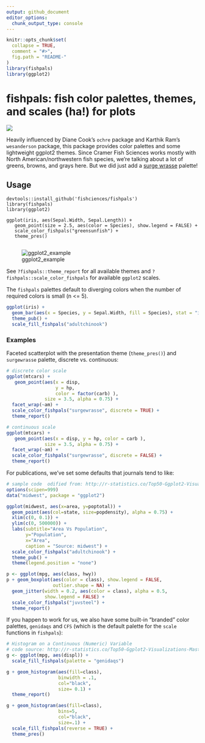 ```yaml
---
output: github_document
editor_options: 
  chunk_output_type: console
---
```


<!-- README.md is generated from README.Rmd. Please edit that file -->

```r
knitr::opts_chunk$set(
  collapse = TRUE,
  comment = "#>",
  fig.path = "README-"
)
library(fishpals)
library(ggplot2)
```

# fishpals: fish color palettes, themes, and scales (ha!) for plots

![](fishpals_color.png)

Heavily influenced by Diane Cook's `ochre` package and Karthik Ram's `wesanderson` package, this package provides color palettes and some lightweight ggplot2 themes. Since Cramer Fish Sciences works mostly with North American/northwestern fish species, we're talking about a lot of greens, browns, and grays here. But we did just add a [surge wrasse](https://tinyurl.com/y2xljdlp) palette!

## Usage

    devtools::install_github('fishciences/fishpals')
    library(fishpals)
    library(ggplot2)
    
    ggplot(iris, aes(Sepal.Width, Sepal.Length)) +
       geom_point(size = 2.5, aes(color = Species), show.legend = FALSE) +
       scale_color_fishpals("greensunfish") +
       theme_pres()
       
![ggplot2_example](https://raw.githubusercontent.com/fishsciences/fishpals/master/fishphotos/ggplot2_example.jpeg)
       
See `?fishpals::theme_report` for all available themes and `?fishpals::scale_color_fishpals` for available `ggplot2` scales. 

The `fishpals` palettes default to diverging colors when the number of required colors is small (n <= 5).

```r
ggplot(iris) +
  geom_bar(aes(x = Species, y = Sepal.Width, fill = Species), stat = "identity") +
  theme_pub() +
  scale_fill_fishpals("adultchinook")

```


### Examples

Faceted scatterplot with the presentation theme (`theme_pres()`) and `surgewrasse` palette, discrete vs. continuous:

```r
# discrete color scale
ggplot(mtcars) +
   geom_point(aes(x = disp, 
                  y = hp, 
                  color = factor(carb) ),
              size = 3.5, alpha = 0.75) +
  facet_wrap(~am) +
  scale_color_fishpals("surgewrasse", discrete = TRUE) +
  theme_report()

# continuous scale
ggplot(mtcars) +
   geom_point(aes(x = disp, y = hp, color = carb ),
              size = 3.5, alpha = 0.75) +
  facet_wrap(~am) +
  scale_color_fishpals("surgewrasse", discrete = FALSE) +
  theme_report()
```


For publications, we've set some defaults that journals tend to like:

```r
# sample code  odified from: http://r-statistics.co/Top50-Ggplot2-Visualizations-MasterList-R-Code.html
options(scipen=999)
data("midwest", package = "ggplot2")

ggplot(midwest, aes(x=area, y=poptotal)) +
  geom_point(aes(col=state, size=popdensity), alpha = 0.75) +
  xlim(c(0, 0.1)) +
  ylim(c(0, 500000)) +
  labs(subtitle="Area Vs Population",
       y="Population",
       x="Area",
       caption = "Source: midwest") +
  scale_color_fishpals("adultchinook") +
  theme_pub() +
  theme(legend.position = "none")

```


```r
p <- ggplot(mpg, aes(class, hwy))
p + geom_boxplot(aes(color = class), show.legend = FALSE,
                 outlier.shape = NA) +
  geom_jitter(width = 0.2, aes(color = class), alpha = 0.5,
              show.legend = FALSE) +
  scale_color_fishpals("juvsteel") +
  theme_report()

```


If you happen to work for us, we also have some built-in "branded" color palettes, `genidaqs` and `CFS` (which is the default palette for the `scale` functions in `fishpals`):

```r
# Histogram on a Continuous (Numeric) Variable
# code source: http://r-statistics.co/Top50-Ggplot2-Visualizations-MasterList-R-Code.html
g <- ggplot(mpg, aes(displ)) + 
  scale_fill_fishpals(palette = "genidaqs")

g + geom_histogram(aes(fill=class), 
                   binwidth = .1, 
                   col="black", 
                   size= 0.1) +
  theme_report()

g + geom_histogram(aes(fill=class), 
                   bins=5, 
                   col="black", 
                   size=.1) +   
  scale_fill_fishpals(reverse = TRUE) +
  theme_pres()

```


